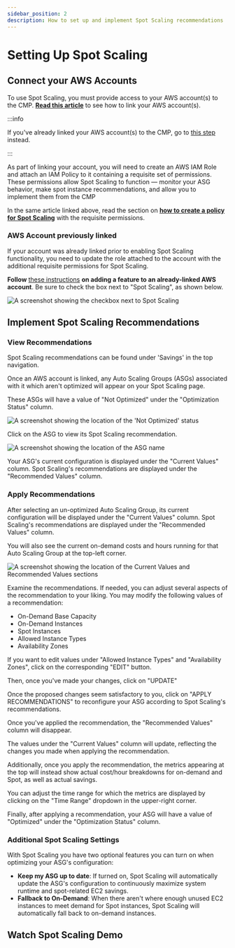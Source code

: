 ```yaml
---
sidebar_position: 2
description: How to set up and implement Spot Scaling recommendations
---
```


# Setting Up Spot Scaling

## Connect your AWS Accounts

To use Spot Scaling, you must provide access to your AWS account(s) to the CMP. [**Read this article**](https://help.doit-intl.com/amazon-web-services/add-your-amazon-web-services-iam-role) to see how to link your AWS account(s).

:::info

If you've already linked your AWS account(s) to the CMP, go to [this step](#aws-account-previously-linked) instead.

:::

As part of linking your account, you will need to create an AWS IAM Role and attach an IAM Policy to it containing a requisite set of permissions. These permissions allow Spot Scaling to function &mdash; monitor your ASG behavior, make spot instance recommendations, and allow you to implement them from the CMP

In the same article linked above, read the section on [**how to create a policy for Spot Scaling**](https://help.doit-intl.com/amazon-web-services/add-your-amazon-web-services-iam-role#spot-scaling) with the requisite permissions.

### AWS Account previously linked

If your account was already linked prior to enabling Spot Scaling functionality, you need to update the role attached to the account with the additional requisite permissions for Spot Scaling.

**Follow** [these instructions](https://help.doit-intl.com/amazon-web-services/add-your-amazon-web-services-iam-role#adding-a-feature) **on adding a feature to an already-linked AWS account**. Be sure to check the box next to "Spot Scaling", as shown below.

![A screenshot showing the checkbox next to Spot Scaling](../assets/png/cmp-spot-scaling-checkbox.png)

## Implement Spot Scaling Recommendations

### View Recommendations

Spot Scaling recommendations can be found under 'Savings' in the top navigation.

Once an AWS account is linked, any Auto Scaling Groups (ASGs) associated with it which aren't optimized will appear on your Spot Scaling page.

These ASGs will have a value of "Not Optimized" under the "Optimization Status" column.

![A screenshot showing the location of the 'Not Optimized' status](../assets/png/cmp-spot-scaling-not-optimized.png)

Click on the ASG to view its Spot Scaling recommendation.

![A screenshot showing the location of the ASG name](../assets/png/cmp-spot-scaling-asg.png)

Your ASG's current configuration is displayed under the "Current Values" column. Spot Scaling's recommendations are displayed under the "Recommended Values" column.

### Apply Recommendations

After selecting an un-optimized Auto Scaling Group, its current configuration will be displayed under the "Current Values" column. Spot Scaling's recommendations are displayed under the "Recommended Values" column.

You will also see the current on-demand costs and hours running for that Auto Scaling Group at the top-left corner.

![A screenshot showing the location of the Current Values and Recommended Values sections](../assets/png/cmp-current-values-recommended-values.png)

Examine the recommendations. If needed, you can adjust several aspects of the recommendation to your liking. You may modify the following values of a recommendation:

- On-Demand Base Capacity
- On-Demand Instances
- Spot Instances
- Allowed Instance Types
- Availability Zones

If you want to edit values under "Allowed Instance Types" and "Availability Zones", click on the corresponding "EDIT" button.

Then, once you've made your changes, click on "UPDATE"

Once the proposed changes seem satisfactory to you, click on "APPLY RECOMMENDATIONS" to reconfigure your ASG according to Spot Scaling's recommendations.

Once you've applied the recommendation, the "Recommended Values" column will disappear.

The values under the "Current Values" column will update, reflecting the changes you made when applying the recommendation.

Additionally, once you apply the recommendation, the metrics appearing at the top will instead show actual cost/hour breakdowns for on-demand and Spot, as well as actual savings.

You can adjust the time range for which the metrics are displayed by clicking on the "Time Range" dropdown in the upper-right corner.

Finally, after applying a recommendation, your ASG will have a value of "Optimized" under the "Optimization Status" column.

### Additional Spot Scaling Settings

With Spot Scaling you have two optional features you can turn on when optimizing your ASG's configuration:

- **Keep my ASG up to date**: If turned on, Spot Scaling will automatically update the ASG's configuration to continuously maximize system runtime and spot-related EC2 savings.
- **Fallback to On-Demand**: When there aren't where enough unused EC2 instances to meet demand for Spot instances, Spot Scaling will automatically fall back to on-demand instances.

## Watch Spot Scaling Demo


<LoomEmbed id="35dc27506b94413f941f5b364ed93096" />
